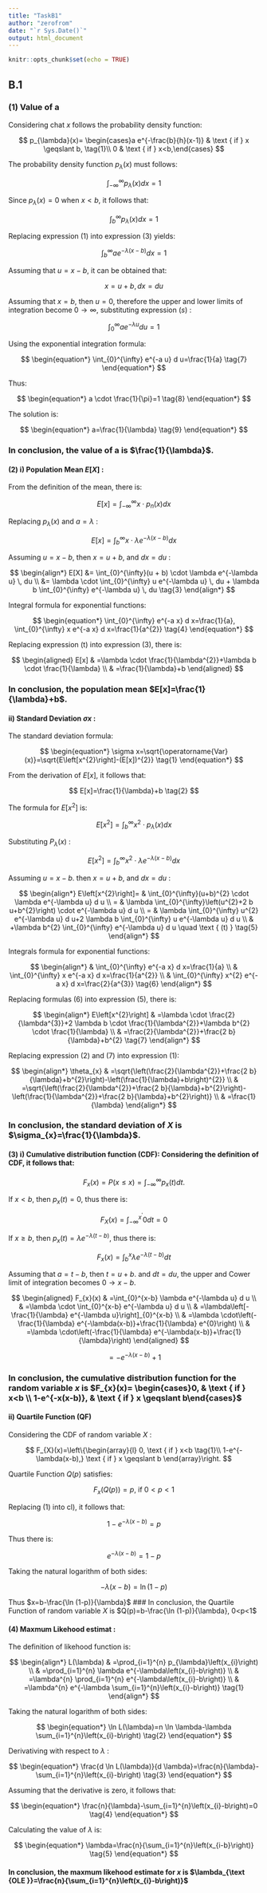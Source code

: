 ```yaml
---
title: "TaskB1"
author: "zerofrom"
date: "`r Sys.Date()`"
output: html_document
---
```


```r
knitr::opts_chunk$set(echo = TRUE)
```
## B.1     
### (1) Value of a
Considering chat $x$ follows the probability density function:

$$
p_{\lambda}(x)= \begin{cases}a e^{-\frac{b}{h}(x-1)} & \text { if } x \geqslant b,  \tag{1}\\ 0 & \text { if } x<b,\end{cases}
$$

The probability density function $p_{\lambda}(x)$ must follows:

$$
\begin{equation*}
\int_{-\infty}^{\infty} p_{\lambda}(x) d x=1 \tag{2}
\end{equation*}
$$

Since $p_{\lambda}(x)=0$ when $x<b$, it follows that:

$$
\begin{equation*}
\int_{b}^{\infty} p_{\lambda}(x) d x=1 \tag{3}
\end{equation*}
$$

Replacing expression (1) into expression (3) yields:

$$
\begin{equation*}
\int_{b}^{\infty} a e^{-\lambda(x-b)} d x=1 \tag{4}
\end{equation*}
$$

Assuming that $u=x-b$, it can be obtained that:

$$
\begin{equation*}
x=u+b, d x=d u \tag{5}
\end{equation*}
$$

Assuming that $x=b$, then $u=0$, therefore the upper and lower limits of integration become $0 \rightarrow \infty$, substituting expression $(s)$ :

$$
\begin{equation*}
\int_{0}^{\infty} a e^{-\lambda u} d u=1 \tag{6}
\end{equation*}
$$

Using the exponential integration formula:

$$
\begin{equation*}
\int_{0}^{\infty} e^{-a u} d u=\frac{1}{a} \tag{7}
\end{equation*}
$$

Thus:

$$
\begin{equation*}
a \cdot \frac{1}{\pi}=1 \tag{8}
\end{equation*}
$$

The solution is:

$$
\begin{equation*}
a=\frac{1}{\lambda} \tag{9}
\end{equation*}
$$

### In conclusion, the value of a is $\frac{1}{\lambda}$.      


#### (2) i) Population Mean $E[X]$ :

From the definition of the mean, there is:

$$
\begin{equation*}
E[x]=\int_{-\infty}^{\infty} x \cdot p_{n}(x) d x \tag{1}
\end{equation*}
$$

Replacing $p_{\lambda}(x)$ and $a=\lambda$ :

$$
\begin{equation*}
E[x]=\int_{b}^{\infty} x \cdot \lambda e^{-\lambda(x-b)} d x \tag{2}
\end{equation*}
$$

Assuming $u=x-b$, then $x=u+b$, and $d x=d u$ :

$$
\begin{align*}
E[X] &= \int_{0}^{\infty}(u + b) \cdot \lambda e^{-\lambda u} \, du \\
     &= \lambda \cdot \int_{0}^{\infty} u e^{-\lambda u} \, du + \lambda b \int_{0}^{\infty} e^{-\lambda u} \, du \tag{3}
\end{align*}
$$

Integral formula for exponential functions:

$$
\begin{equation*}
\int_{0}^{\infty} e^{-a x} d x=\frac{1}{a}, \int_{0}^{\infty} x e^{-a x} d x=\frac{1}{a^{2}} \tag{4}
\end{equation*}
$$

Replacing expression (t) into expression (3), there is:

$$
\begin{aligned}
E[x] & =\lambda \cdot \frac{1}{\lambda^{2}}+\lambda b \cdot \frac{1}{\lambda} \\
& =\frac{1}{\lambda}+b
\end{aligned}
$$

### In conclusion, the population mean $E[x]=\frac{1}{\lambda}+b$.    

#### ii) Standard Deviation $\sigma x$ :

The standard deviation formula:

$$
\begin{equation*}
\sigma x=\sqrt{\operatorname{Var}(x)}=\sqrt{E\left[x^{2}\right]-(E[x])^{2}} \tag{1}
\end{equation*}
$$

From the derivation of $E[x]$, it follows that:

$$
E[x]=\frac{1}{\lambda}+b \tag{2}
$$

The formula for $E\left[x^{2}\right]$ is:

$$
\begin{equation*}
E\left[x^{2}\right]=\int_{b}^{\infty} x^{2} \cdot p_{\lambda}(x) d x \tag{3}
\end{equation*}
$$

Substituting $P_{\lambda}(x)$ :

$$
\begin{equation*}
E\left[x^{2}\right]=\int_{b}^{\infty} x^{2} \cdot \lambda e^{-\lambda(x-b)} d x \tag{4}
\end{equation*}
$$

Assuming $u=x-b$. then $x=u+b$, and $d x=d u$ :

$$
\begin{align*}
E\left[x^{2}\right]= & \int_{0}^{\infty}(u+b)^{2} \cdot \lambda e^{-\lambda u} d u \\
= & \lambda \int_{0}^{\infty}\left(u^{2}+2 b u+b^{2}\right) \cdot e^{-\lambda u} d u \\
= & \lambda \int_{0}^{\infty} u^{2} e^{-\lambda u} d u+2 \lambda b \int_{0}^{\infty} u e^{-\lambda u} d u \\
& +\lambda b^{2} \int_{0}^{\infty} e^{-\lambda u} d u \quad \text { (t) } \tag{5}
\end{align*}
$$

Integrals formula for exponential functions:

$$
\begin{align*}
& \int_{0}^{\infty} e^{-a x} d x=\frac{1}{a} \\
& \int_{0}^{\infty} x e^{-a x} d x=\frac{1}{a^{2}} \\
& \int_{0}^{\infty} x^{2} e^{-a x} d x=\frac{2}{a^{3}} \tag{6}
\end{align*}
$$

Replacing formulas (6) into expression (5), there is:

$$
\begin{align*}
E\left[x^{2}\right] & =\lambda \cdot \frac{2}{\lambda^{3}}+2 \lambda b \cdot \frac{1}{\lambda^{2}}+\lambda b^{2} \cdot \frac{1}{\lambda} \\
& =\frac{2}{\lambda^{2}}+\frac{2 b}{\lambda}+b^{2} \tag{7}
\end{align*}
$$

Replacing expression (2) and (7) into expression (1):

$$
\begin{align*}
\theta_{x} & =\sqrt{\left(\frac{2}{\lambda^{2}}+\frac{2 b}{\lambda}+b^{2}\right)-\left(\frac{1}{\lambda}+b\right)^{2}} \\
& =\sqrt{\left(\frac{2}{\lambda^{2}}+\frac{2 b}{\lambda}+b^{2}\right)-\left(\frac{1}{\lambda^{2}}+\frac{2 b}{\lambda}+b^{2}\right)} \\
& =\frac{1}{\lambda}
\end{align*}
$$

### In conclusion, the standard deviation of $X$ is $\sigma_{x}=\frac{1}{\lambda}$.    

#### (3) i) Cumulative distribution function (CDF): Considering the definition of CDF, it follows that:

$$
\begin{equation*}
F_{x}(x)=P(x \leqslant x)=\int_{-\infty}^{\infty} p_{x}(t) d t . \tag{1}
\end{equation*}
$$

If $x<b$, then $p_{x}(t)=0$, thus there is:

$$
\begin{equation*}
F_{X}(x)=\int_{-\infty}^{x^{\prime}} 0 d t=0 \tag{2}
\end{equation*}
$$

If $x \geqslant b$, then $p_{x}(t)=\lambda e^{-\lambda(t-b)}$, thus there is:

$$
\begin{equation*}
F_{x}(x)=\int_{b}^{x} \lambda e^{-\lambda(t-b)} d t \tag{3}
\end{equation*}
$$

Assuming that $a=t-b$, then $t=u+b$. and $d t=d u$, the upper and Cower limit of integration becomes $0 \rightarrow x-b$.

$$
\begin{aligned}
F_{x}(x) & =\int_{0}^{x-b} \lambda e^{-\lambda u} d u \\
& =\lambda \cdot \int_{0}^{x-b} e^{-\lambda u} d u \\
& =\lambda\left[-\frac{1}{\lambda} e^{-\lambda u}\right]_{0}^{x-b} \\
& =\lambda \cdot\left(-\frac{1}{\lambda} e^{-\lambda(x-b)}+\frac{1}{\lambda} e^{0}\right) \\
& =\lambda \cdot\left(-\frac{1}{\lambda} e^{-\lambda(x-b)}+\frac{1}{\lambda}\right)
\end{aligned}
$$

$$
\begin{equation*}
=-e^{-\lambda(x-b)}+1 \tag{4}
\end{equation*}
$$

### In conclusion, the cumulative distribution function for the random variable $x$ is $F_{x}(x)= \begin{cases}0, & \text { if } x<b \\ 1-e^{-x(x-b)}, & \text { if } x \geqslant b\end{cases}$    


#### ii) Quartile Function (QF)

Considering the CDF of random variable $X$ :

$$
F_{X}(x)=\left\{\begin{array}{l}
0, \text { if } x<b  \tag{1}\\
1-e^{-\lambda(x-b),} \text { if } x \geqslant b
\end{array}\right.
$$

Quartile Function $Q(p)$ satisfies:

$$
\begin{equation*}
F_{x}(Q(p))=p \text {, if } 0<p<1 \tag{2}
\end{equation*}
$$

Replacing (1) into cl), it follows that:

$$
\begin{equation*}
1-e^{-\lambda(x-b)}=p \tag{3}
\end{equation*}
$$

Thus there is:

$$
\begin{equation*}
e^{-\lambda(x-b)}=1-p \tag{4}
\end{equation*}
$$

Taking the natural logarithm of both sides:

$$
\begin{equation*}
-\lambda(x-b)=\ln (1-p) \tag{5}
\end{equation*}
$$

Thus $x=b-\frac{\ln (1-p)}{\lambda}$
### In conclusion, the Quartile Function of random variable $X$ is $Q(p)=b-\frac{\ln (1-p)}{\lambda}, 0<p<1$    

#### (4) Maxmum Likehood estimat \MLE:

The definition of likehood function is:

$$
\begin{align*}
L(\lambda) & =\prod_{i=1}^{n} p_{\lambda}\left(x_{i}\right) \\
& =\prod_{i=1}^{n} \lambda e^{-\lambda\left(x_{i}-b\right)} \\
& =\lambda^{n} \prod_{i=1}^{n} e^{-\lambda\left(x_{i}-b\right)} \\
& =\lambda^{n} e^{-\lambda \sum_{i=1}^{n}\left(x_{i}-b\right)} \tag{1}
\end{align*}
$$

Taking the natural logarithm of both sides:

$$
\begin{equation*}
\ln L(\lambda)=n \ln \lambda-\lambda \sum_{i=1}^{n}\left(x_{i}-b\right) \tag{2}
\end{equation*}
$$

Derivativing with respect to $\lambda$ :

$$
\begin{equation*}
\frac{d \ln L(\lambda)}{d \lambda}=\frac{n}{\lambda}-\sum_{i=1}^{n}\left(x_{i}-b\right) \tag{3}
\end{equation*}
$$

Assuming that the derivative is zero, it follows that:

$$
\begin{equation*}
\frac{n}{\lambda}-\sum_{i=1}^{n}\left(x_{i}-b\right)=0 \tag{4}
\end{equation*}
$$

Calculating the value of $\lambda$ is:

$$
\begin{equation*}
\lambda=\frac{n}{\sum_{i=1}^{n}\left(x_{i-b}\right)} \tag{5}
\end{equation*}
$$

#### In conclusion, the maxmum likehood estimate for $x$ is $\lambda_{\text {OLE }}=\frac{n}{\sum_{i=1}^{n}\left(x_{i}-b\right)}$

